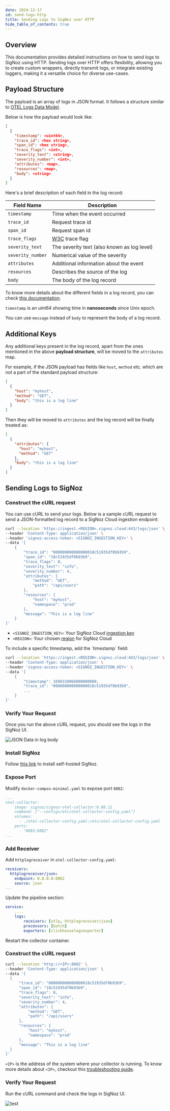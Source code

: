 ```yaml
---
date: 2024-12-17
id: send-logs-http
title: Sending Logs to SigNoz over HTTP
hide_table_of_contents: true
---
```


## Overview

This documentation provides detailed instructions on how to send logs to SigNoz using HTTP. Sending logs over HTTP offers flexibility, allowing you to create 
custom wrappers, directly transmit logs, or integrate existing loggers, making it a versatile choice for diverse use-cases.

## Payload Structure

The payload is an array of logs in JSON format. It follows a structure similar to [OTEL Logs Data Model](https://opentelemetry.io/docs/specs/otel/logs/data-model/).

Below is how the payload would look like:
```json
[
  {
    "timestamp": <uint64>,
    "trace_id": <hex string>,
    "span_id": <hex string>,
    "trace_flags": <int>,
    "severity_text": <string>,
    "severity_number": <int>,
    "attributes": <map>,
    "resources": <map>,
    "body": <string>
  }
]
```

Here's a brief description of each field in the log record:

| Field Name     | Description                            |
|----------------|----------------------------------------|
| `timestamp`    | Time when the event occurred           |
| `trace_id`     | Request trace id                       |
| `span_id`      | Request span id                        |
| `trace_flags`  | [W3C](https://www.w3.org/TR/trace-context/#trace-flags) trace flag |
| `severity_text`| The severity text (also known as log level) |
| `severity_number`| Numerical value of the severity      |
| `attributes`   | Additional information about the event |
| `resources`    | Describes the source of the log        |
| `body`         | The body of the log record             |

To know more details about the different fields in a log record, you can check [this documentation](https://opentelemetry.io/docs/specs/otel/logs/data-model/#log-and-event-record-definition).

<Admonition>

`timestamp` is an uint64 showing time in **nanoseconds** since Unix epoch.

You can use `message` instead of `body` to represent the body of a log record.

</Admonition>

## Additional Keys

Any additional keys present in the log record, apart from the ones mentioned in the above **payload structure**, will be moved to the `attributes` map.

For example, if the JSON payload has fields like `host`, `method` etc. which are not a part of the standard payload structure:

```json
[
  {
    "host": "myhost",
    "method": "GET",
    "body": "this is a log line"
  }
]
```

Then they will be moved to `attributes` and the log record will be finally treated as:

```json
[
  {
    "attributes": {
      "host": "myhost",
      "method": "GET"
    },
    "body": "this is a log line"
  }
]
```

## Sending Logs to SigNoz

<Tabs entityName="plans">

<TabItem value="signoz-cloud" label="SigNoz Cloud" default>

### Construct the cURL request

You can use cURL to send your logs. Below is a sample cURL request to send a JSON-formatted log record to a SigNoz Cloud ingestion endpoint:

```bash
curl --location 'https://ingest.<REGION>.signoz.cloud:443/logs/json' \
--header 'Content-Type: application/json' \
--header 'signoz-access-token: <SIGNOZ_INGESTION_KEY>' \
--data '[
    {
        "trace_id": "000000000000000018c51935df0b93b9",
        "span_id": "18c51935df0b93b9",
        "trace_flags": 0,
        "severity_text": "info",
        "severity_number": 4,
        "attributes": {
            "method": "GET",
            "path": "/api/users"
        },
        "resources": {
            "host": "myhost",
            "namespace": "prod"
        },
        "message": "This is a log line"
    }
]'
```

- `<SIGNOZ_INGESTION_KEY>`: Your SigNoz Cloud [ingestion key](https://signoz.io/docs/ingestion/signoz-cloud/keys/)
- `<REGION>`: Your chosen [region](https://signoz.io/docs/ingestion/signoz-cloud/overview/#endpoint) for SigNoz Cloud

<Admonition>
To include a specific timestamp, add the `timestamp` field:

```bash
curl --location 'https://ingest.<REGION>.signoz.cloud:443/logs/json' \
--header 'Content-Type: application/json' \
--header 'signoz-access-token: <SIGNOZ_INGESTION_KEY>' \
--data '[
    {
        "timestamp": 1698310066000000000,
        "trace_id": "000000000000000018c51935df0b93b9",
        ...
    }
]'
```
</Admonition>

### Verify Your Request

Once you run the above cURL request, you should see the logs in the SigNoz UI.

![JSON Data in log body](/img/logs/http-log.webp)

</TabItem>

<TabItem value="self-hosted" label="Self-Host">

### Install SigNoz

Follow [this link](https://signoz.io/docs/install/) to install self-hosted SigNoz.

### Expose Port

Modify `docker-compos-minimal.yaml` to expose port `8082`:

```yaml:/deploy/docker/clickhouse-setup/docker-compose-minimal.yaml {7}
...
otel-collector:
    image: signoz/signoz-otel-collector:0.88.11
    command: ["--config=/etc/otel-collector-config.yaml"]
    volumes:
      - ./otel-collector-config.yaml:/etc/otel-collector-config.yaml
    ports:
      - "8082:8082"
...
```

### Add Receiver

Add `httplogreceiver` in `otel-collector-config.yaml`:

```yaml:/deploy/docker/clickhouse-setup/otel-collector-config.yaml {2-4}
receivers:
  httplogreceiver/json:
    endpoint: 0.0.0.0:8082
    source: json
...
```

Update the pipeline section:

```yaml:/deploy/docker/clickhouse-setup/otel-collector-config.yaml {4}
service:
    ....
    logs:
        receivers: [otlp, httplogreceiver/json]
        processors: [batch]
        exporters: [clickhouselogsexporter]
```

Restart the collector container.

### Construct the cURL request

```bash
curl --location 'http://<IP>:8082' \
--header 'Content-Type: application/json' \
--data '[
  {
      "trace_id": "000000000000000018c51935df0b93b9",
      "span_id": "18c51935df0b93b9",
      "trace_flags": 0,
      "severity_text": "info",
      "severity_number": 4,
      "attributes": {
          "method": "GET",
          "path": "/api/users"
      },
      "resources": {
          "host": "myhost",
          "namespace": "prod"
      },
      "message": "This is a log line"
  }
]'
```

`<IP>` is the address of the system where your collector is running. To know more details about `<IP>`, checkout this [troubleshooting guide](https://signoz.io/docs/install/troubleshooting/#signoz-otel-collector-address-grid).

### Verify Your Request

Run the cURL command and check the logs in SigNoz UI.

![test](/img/logs/http-log.webp)

</TabItem>

</Tabs>
